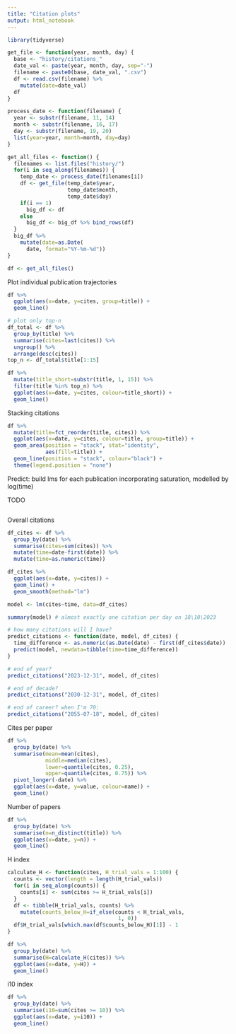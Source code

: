 ```yaml
---
title: "Citation plots"
output: html_notebook
---
```


```r
library(tidyverse)
```

```r
get_file <- function(year, month, day) {
  base <- "history/citations_"
  date_val <- paste(year, month, day, sep="-")
  filename <- paste0(base, date_val, ".csv")
  df <- read.csv(filename) %>% 
    mutate(date=date_val)
  df
}

process_date <- function(filename) {
  year <- substr(filename, 11, 14)
  month <- substr(filename, 16, 17)
  day <- substr(filename, 19, 20)
  list(year=year, month=month, day=day)
}

get_all_files <- function() {
  filenames <- list.files("history/")
  for(i in seq_along(filenames)) {
    temp_date <- process_date(filenames[i])
    df <- get_file(temp_date$year,
                   temp_date$month,
                   temp_date$day)
    if(i == 1)
      big_df <- df
    else
      big_df <- big_df %>% bind_rows(df)
  }
  big_df %>% 
    mutate(date=as.Date(
      date, format="%Y-%m-%d"))
}

df <- get_all_files()
```

Plot individual publication trajectories
```r
df %>% 
  ggplot(aes(x=date, y=cites, group=title)) +
  geom_line()

# plot only top-n
df_total <- df %>% 
  group_by(title) %>% 
  summarise(cites=last(cites)) %>% 
  ungroup() %>% 
  arrange(desc(cites))
top_n <- df_total$title[1:15]

df %>%
  mutate(title_short=substr(title, 1, 15)) %>% 
  filter(title %in% top_n) %>% 
  ggplot(aes(x=date, y=cites, colour=title_short)) +
  geom_line()
```
Stacking citations
```r
df %>% 
  mutate(title=fct_reorder(title, cites)) %>% 
  ggplot(aes(x=date, y=cites, colour=title, group=title)) +
  geom_area(position = "stack", stat="identity",
            aes(fill=title)) +
  geom_line(position = "stack", colour="black") +
  theme(legend.position = "none")
```


Predict: build lms for each publication incorporating saturation, modelled by log(time)

TODO
```r

```

Overall citations
```r
df_cites <- df %>% 
  group_by(date) %>% 
  summarise(cites=sum(cites)) %>% 
  mutate(time=date-first(date)) %>% 
  mutate(time=as.numeric(time))

df_cites %>% 
  ggplot(aes(x=date, y=cites)) +
  geom_line() +
  geom_smooth(method="lm")

model <- lm(cites~time, data=df_cites)

summary(model) # almost exactly one citation per day on 18\10\2023

# how many citations will I have?
predict_citations <- function(date, model, df_cites) {
  time_difference <- as.numeric(as.Date(date) - first(df_cites$date))
  predict(model, newdata=tibble(time=time_difference))
}

# end of year?
predict_citations("2023-12-31", model, df_cites)

# end of decade?
predict_citations("2030-12-31", model, df_cites)

# end of career? when I'm 70: 
predict_citations("2055-07-18", model, df_cites)

```
Cites per paper
```r
df %>% 
  group_by(date) %>% 
  summarise(mean=mean(cites),
            middle=median(cites),
            lower=quantile(cites, 0.25),
            upper=quantile(cites, 0.75)) %>% 
  pivot_longer(-date) %>% 
  ggplot(aes(x=date, y=value, colour=name)) +
  geom_line()
```
Number of papers
```r
df %>% 
  group_by(date) %>%
  summarise(n=n_distinct(title)) %>% 
  ggplot(aes(x=date, y=n)) +
  geom_line()
```
H index
```r
calculate_H <- function(cites, H_trial_vals = 1:100) {
  counts <- vector(length = length(H_trial_vals))
  for(i in seq_along(counts)) {
    counts[i] <- sum(cites >= H_trial_vals[i])
  }
  df <- tibble(H_trial_vals, counts) %>% 
    mutate(counts_below_H=if_else(counts < H_trial_vals,
                                   1, 0))
  df$H_trial_vals[which.max(df$counts_below_H)[1]] - 1
}

df %>% 
  group_by(date) %>%
  summarise(H=calculate_H(cites)) %>% 
  ggplot(aes(x=date, y=H)) +
  geom_line()
```

i10 index
```r
df %>% 
  group_by(date) %>%
  summarise(i10=sum(cites >= 10)) %>% 
  ggplot(aes(x=date, y=i10)) +
  geom_line()
```

